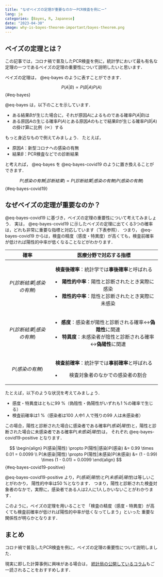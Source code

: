 ```yaml
---
title: "なぜベイズの定理が重要なのかーPCR検査を例にー"
lang: ja
categories: [Bayes, R, Japanese]
date: "2023-04-30"
image: why-is-bayes-theorem-important/bayes-theorem.png
---
```


## ベイズの定理とは？

この記事では，コロナ禍で普及したPCR検査を例に，統計学において最も有名な定理の一つであるベイズの定理の重要性について説明したいと思います．

ベイズの定理は， @eq-bayes のように表すことができます．

$$
P(A|B) \propto P(B|A) P(A)
$$ {#eq-bayes}

@eq-bayes は，以下のことを示しています．

-   ある結果$B$が生じた場合に，それが原因$A$によるものである確率$P(A|B)$は
-   ある原因$A$の生じる確率$P(A)$とある原因$A$のもとで結果$B$が生じる確率$P(B|A)$の掛け算に比例（$\propto$）する

もっと身近なもので例えてみましょう． たとえば，

-   原因$A$：新型コロナへの感染の有無
-   結果$B$：PCR検査などでの診断結果

と考えれば， @eq-bayes を @eq-bayes-covid19 のように置き換えることができます．

$$
P(感染の有無|診断結果) \propto P(診断結果|感染の有無) P(感染の有無)
$$ {#eq-bayes-covid19}

## なぜベイズの定理が重要なのか？

@eq-bayes-covid19 に基づき，ベイズの定理の重要性について考えてみましょう． 実は， @eq-bayes-covid19 に示したベイズの定理に出てくる3つの確率は，どれも非常に重要な指標と対応しています（下表参照）． つまり， @eq-bayes-covid19 からは，検査の精度（感度・特異度）が高くても，検査前確率が低ければ陽性的中率が低くなることなどがわかります．

+--------------------------+-----------------------------------------------------------------+
| 確率                     | **医療分野で対応する指標**                                      |
+:========================:+:===============================================================:+
| $P(診断結果|感染の有無)$ | **検査後確率**：統計学では**事後確率**と呼ばれる                |
|                          |                                                                 |
|                          | -   **陽性的中率**：陽性と診断されたとき実際に感染              |
|                          | -   **陰性的中率**：陰性と診断されたとき実際に未感染            |
+--------------------------+-----------------------------------------------------------------+
| $P(診断結果|感染の有無)$ | -   **感度**：感染者が陽性と診断される確率↔**偽陰性**に関連     |
|                          | -   **特異度**：未感染者が陰性と診断される確率↔**偽陽性**に関連 |
+--------------------------+-----------------------------------------------------------------+
| $P(感染の有無)$          | **検査前確率**：統計学では**事前確率**と呼ばれる                |
|                          |                                                                 |
|                          | -   検査対象者のなかでの感染者の割合                            |
+--------------------------+-----------------------------------------------------------------+

たとえば，以下のような状況を考えてみましょう．

-   感度・特異度はともに99 %（偽陰性・偽陽性がいずれも1 %の確率で生じる）
-   検査前確率は1 %（感染者は100 人中1 人で残りの99 人は未感染者）

この場合，陽性と診断された場合に感染者である確率$P(感染|陽性)$と，陽性と診断された場合に未感染者である確率$P(未感染|陽性)$は， それぞれ @eq-bayes-covid19-positive となります．

$$
\begin{align}
  P(感染|陽性) \propto P(陽性|感染)P(感染) &= 0.99 \times 0.01 = 0.0099 \\
  P(未感染|陽性) \propto P(陽性|未感染)P(未感染) &= (1 - 0.99) \times (1 - 0.01) = 0.0099
\end{align}
$$ {#eq-bayes-covid19-positive}

@eq-bayes-covid19-positive より，$P(感染|陽性)$と$P(未感染|陽性)$は等しいことがわかり， 陽性的中率は50 %となります． つまり，陽性と診断された検査対象者のなかで，実際に，感染者である人は2人に1人しかいないことがわかります．

このように，ベイズの定理を用いることで 「検査の精度（感度・特異度）が高くても検査前確率が低ければ陽性的中率が低くなってしまう」といった 重要な関係性が明らかとなります．

## まとめ

コロナ禍で普及したPCR検査を例に，ベイズの定理の重要性について説明しました．

現実に即した計算事例に興味がある場合は， [統計局の公開しているコラム](https://www.stat.go.jp/library/pdf/cgogai3102.pdf){target="_blank"}もご一読されることをおすすめします．
